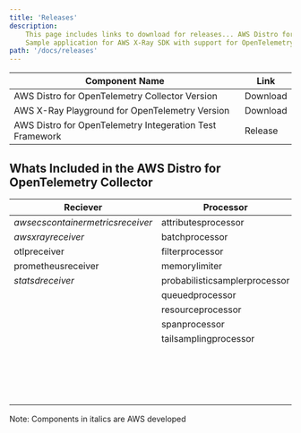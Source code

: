 ```yaml
---
title: 'Releases'
description:
    This page includes links to download for releases... AWS Distro for OpenTelemetry ...
    Sample application for AWS X-Ray SDK with support for OpenTelemetry ... AWS Test Framework Sample Application for OpenTelemetry
path: '/docs/releases'
---
```



| Component Name                                                      | Link |
|---------------------------------------------------------------------|---------------|
| AWS Distro for OpenTelemetry Collector Version                 | <Link to="/download">Download</Link> |
| AWS X-Ray Playground for OpenTelemetry Version                 | <Link to="/download">Download</Link> |
| AWS Distro for OpenTelemetry Integeration Test Framework       | <Link to="https://github.com/aws-observability/aws-otel-test-framework/releases">Release</Link> |

<SectionSeparator />

## Whats Included in the AWS Distro for OpenTelemetry Collector

| Reciever                       | **Processor**                 | **Exporter**                     | Extensions           |
| ------------------------------ | ----------------------------- | -------------------------------- | -------------------- |
| *awsecscontainermetricsreceiver* | attributesprocessor            | *awsemfexporter*                   | healthcheckextension |
| *awsxrayreceiver*                | batchprocessor                 | *awsprometheusremotewriteexporter* | pprofextension       |
| otlpreceiver                   | filterprocessor               | *awsxrayexporter*                | zpagesextension      |
| prometheusreceiver             | memorylimiter                 | fileexporter                     |                      |
| *statsdreceiver*               | probabilisticsamplerprocessor | loggingexporter                  |                      |
|                                | queuedprocessor               | otlpexporter                     |                      |
|                                | resourceprocessor             | otlphttpexporter                 |                      |
|                                | spanprocessor                 | prometheusexporter               |                      |
|                                | tailsamplingprocessor         | datadogexporter                  |                      |
|                                |                               | dynatraceexporter                |                      |
|                                |                               | newrelicexporter                 |                      |
|                                |                               | sapmexporter                     |                      |
|                                |                               | signalfxexporter                 |                      |

Note: Components in italics are AWS developed
